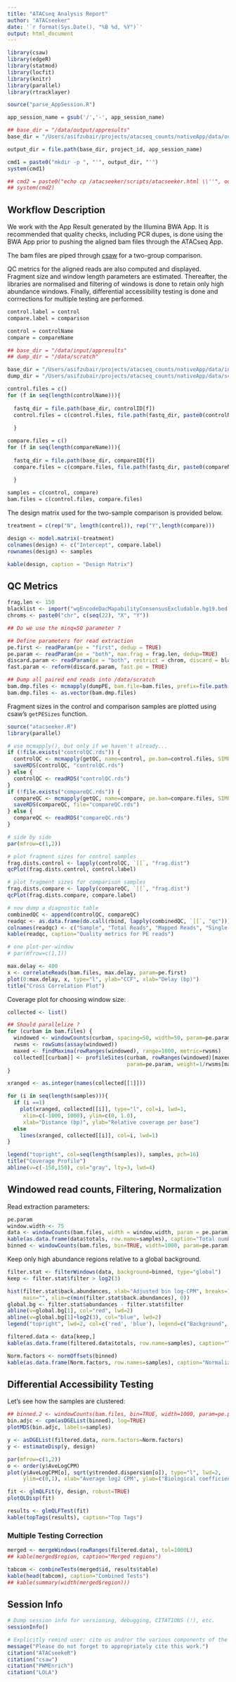 ```yaml
---
title: "ATACseq Analysis Report"
author: "ATACseeker"
date: '`r format(Sys.Date(), "%B %d, %Y")`'
output: html_document
---
```



```r
library(csaw) 
library(edgeR)
library(statmod)
library(locfit)
library(knitr)
library(parallel)
library(rtracklayer)
```


```r
source("parse_AppSession.R")

app_session_name = gsub('/','-', app_session_name)

## base_dir = "/data/output/appresults"
base_dir = "/Users/asifzubair/projects/atacseq_counts/nativeApp/data/output/appresults"

output_dir = file.path(base_dir, project_id, app_session_name)

cmd1 = paste0("mkdir -p ", "'", output_dir, "'")
system(cmd1)

## cmd2 = paste0("echo cp /atacseeker/scripts/atacseeker.html \\''", output_dir, "'\\' >> /atacseeker/scripts/atacseeker.sh")
## system(cmd2)
```


## Workflow Description ##

We work with the App Result generated by the Illumina BWA App. It is recommended that quality checks, including PCR dupes, is done using the BWA App prior to pushing the aligned bam files through the ATACseq App. 

The bam files are piped through [csaw](http://bioconductor.org/packages/release/bioc/html/csaw.html) for a two-group comparison. 

QC metrics for the aligned reads are also computed and displayed. Fragment size and window length parameters are estimated. Thereafter, the libraries are normalised and filtering of windows is done to retain only high abundance windows. Finally, differential accessibility testing is done and corrrections for multiple testing are performed. 


```r

control.label = control
compare.label = comparison

control = controlName
compare = compareName

## base_dir = "/data/input/appresults"
## dump_dir = "/data/scratch"

base_dir = "/Users/asifzubair/projects/atacseq_counts/nativeApp/data/input/appresults"
dump_dir = "/Users/asifzubair/projects/atacseq_counts/nativeApp/data/scratch"

control.files = c()
for (f in seq(length(controlName))){
  
  fastq_dir = file.path(base_dir, controlID[f])
  control.files = c(control.files, file.path(fastq_dir, paste0(controlName[f], ".bam")))
  
  }

compare.files = c()
for (f in seq(length(compareName))){
  
  fastq_dir = file.path(base_dir, compareID[f])
  compare.files = c(compare.files, file.path(fastq_dir, paste0(compareName[f], ".bam")))
  
  }

samples = c(control, compare)
bam.files = c(control.files, compare.files)
```

The design matrix used for the two-sample comparison is provided below.

```r
treatment = c(rep("N", length(control)), rep("Y",length(compare)))

design <- model.matrix(~treatment) 
colnames(design) <- c("Intercept", compare.label)
rownames(design) <- samples

kable(design, caption = "Design Matrix")
```

## QC Metrics ##

```r
frag.len <- 150
blacklist <- import("wgEncodeDacMapabilityConsensusExcludable.hg19.bed.gz", genome="hg19")
chroms <- paste0("chr", c(seq(22), "X", "Y"))

## Do we use the minq=50 parameter ?

## Define parameters for read extraction
pe.first <- readParam(pe = "first", dedup = TRUE)
pe.param <- readParam(pe = "both", max.frag = frag.len, dedup=TRUE)
discard.param <- readParam(pe = "both", restrict = chrom, discard = blacklist, max.frag = frag.len, dedup = TRUE)
fast.param <- reform(discard.param, fast.pe = TRUE)

## Dump all paired end reads into /data/scratch
bam.dmp.files <- mcmapply(dumpPE, bam.file=bam.files, prefix=file.path(dump_dir, samples), param = discard.param, overwrite=FALSE)
bam.dmp.files <- as.vector(bam.dmp.files)
```

Fragment sizes in the control and comparison samples are plotted using csaw's `getPESizes` function. 

```r
source("atacseeker.R")
library(parallel)

# use mcmapply(), but only if we haven't already...
if (!file.exists("controlQC.rds")) {
  controlQC <- mcmapply(getQC, name=control, pe.bam=control.files, SIMPLIFY=F)
  saveRDS(controlQC, "controlQC.rds")
} else { 
  controlQC <- readRDS("controlQC.rds")
}
if (!file.exists("compareQC.rds")) {
  compareQC <- mcmapply(getQC, name=compare, pe.bam=compare.files, SIMPLIFY=F)
  saveRDS(compareQC, file="compareQC.rds")  
} else { 
  compareQC <- readRDS("compareQC.rds")
}

# side by side 
par(mfrow=c(1,2))

# plot fragment sizes for control samples
frag.dists.control <- lapply(controlQC, `[[`, "frag.dist")
qcPlot(frag.dists.control, control.label)

# plot fragment sizes for comparison samples
frag.dists.compare <- lapply(compareQC, `[[`, "frag.dist")
qcPlot(frag.dists.compare, compare.label)

# now dump a diagnostic table 
combinedQC <- append(controlQC, compareQC)
readqc <- as.data.frame(do.call(rbind, lapply(combinedQC, `[[`, "qc")))
colnames(readqc) <- c("Sample", "Total Reads", "Mapped Reads", "Single Read", "Mate Unmapped", "Unoriented", "Inter Chromosomal", "Frag. Size > 400 bp")
kable(readqc, caption="Quality metrics for PE reads")

# one plot-per-window
# par(mfrow=c(1,1))
```


<!-- TODO: Add description for cross correlation plot -->


```r
max.delay <- 400
x <- correlateReads(bam.files, max.delay, param=pe.first)
plot(0:max.delay, x, type="l", ylab="CCF", xlab="Delay (bp)")
title("Cross Correlation Plot")
```


Coverage plot for choosing window size:


```r
collected <- list()

## Should parallelize ? 
for (curbam in bam.files) {
  windowed <- windowCounts(curbam, spacing=50, width=50, param=pe.param, filter=20)
  rwsms <- rowSums(assay(windowed))
  maxed <- findMaxima(rowRanges(windowed), range=1000, metric=rwsms)
  collected[[curbam]] <- profileSites(curbam, rowRanges(windowed)[maxed],
                                      param=pe.param, weight=1/rwsms[maxed])
}

xranged <- as.integer(names(collected[[1]]))

for (i in seq(length(samples))){
  if (i ==1)
    plot(xranged, collected[[i]], type="l", col=i, lwd=1,
     xlim=c(-1000, 1000), ylim=c(0, 1.0), 
     xlab="Distance (bp)", ylab="Relative coverage per base")
  else
    lines(xranged, collected[[i]], col=i, lwd=1)
}

legend("topright", col=seq(length(samples)), samples, pch=16)
title("Coverage Profile")
abline(v=c(-150,150), col="gray", lty=3, lwd=4)
```


## Windowed read counts, Filtering, Normalization ##

Read extraction parameters:

```r
pe.param
window.width <- 75
data <- windowCounts(bam.files, width = window.width, param = pe.param)
kable(as.data.frame(data$totals, row.name=samples), caption="Total number of reads in each library")
binned <- windowCounts(bam.files, bin=TRUE, width=1000, param=pe.param)
```

Keep only high abundance regions relative to a  global background.

```r
filter.stat <- filterWindows(data, background=binned, type="global")
keep <- filter.stat$filter > log2(3)

hist(filter.stat$back.abundances, xlab="Adjusted bin log-CPM", breaks=100, 
     main="", xlim=c(min(filter.stat$back.abundances), 0))
global.bg <- filter.stat$abundances - filter.stat$filter
abline(v=global.bg[1], col="red", lwd=2)
abline(v=global.bg[1]+log2(3), col="blue", lwd=2)
legend("topright", lwd=2, col=c('red', 'blue'), legend=c("Background", "Threshold"))

filtered.data <- data[keep,]
kable(as.data.frame(filtered.data$totals, row.name=samples), caption="Total number of reads post filtering.")
```


```r
Norm.factors <- normOffsets(binned)
kable(as.data.frame(Norm.factors, row.names=samples), caption="Normalizing factors")
```

## Differential Accessibility Testing ##

Let's see how the samples are clustered:

```r
## binned.2 <- windowCounts(bam.files, bin=TRUE, width=1000, param=pe.param)
bin.adjc <- cpm(asDGEList(binned), log=TRUE)
plotMDS(bin.adjc, labels=samples)
```


```r
y <- asDGEList(filtered.data, norm.factors=Norm.factors)
y <- estimateDisp(y, design)

par(mfrow=c(1,2))
o <- order(y$AveLogCPM)
plot(y$AveLogCPM[o], sqrt(y$trended.dispersion[o]), type="l", lwd=2,
     ylim=c(0,1), xlab="Average log2 CPM", ylab=("Biological coefficient of variation"))

fit <- glmQLFit(y, design, robust=TRUE)
plotQLDisp(fit)

results <- glmQLFTest(fit)
kable(topTags(results), caption="Top Tags")
```

### Multiple Testing Correction ###

```r
merged <- mergeWindows(rowRanges(filtered.data), tol=1000L)
## kable(merged$region, caption="Merged regions")
```


```r
tabcom <- combineTests(merged$id, results$table)
kable(head(tabcom), caption="Combined Tests")
## kable(summary(width(merged$region)))
```



## Session Info ##
```r
# Dump session info for versioning, debugging, CITATIONS (!), etc.
sessionInfo()

# Explicitly remind user: cite us and/or the various components of the pipeline!
message("Please do not forget to appropriately cite this work.")
citation("ATACseekeR")
citation("csaw")
citation("PWMEnrich")
citation("LOLA")
```



